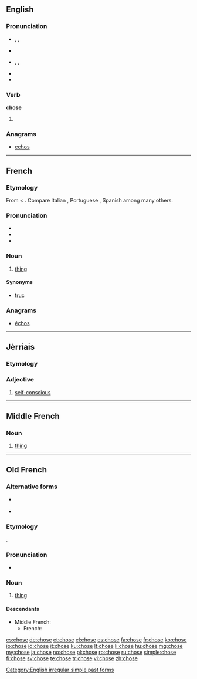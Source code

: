 {{also|Chose|CHOSE}}
==English==

===Pronunciation===
* {{a|UK}} {{enPR|chōz}}, {{IPA|/tʃəʊz/}}, {{X-SAMPA|/tS@Uz/}}
* {{rhymes|əʊz}}
* {{a|US}} {{enPR|chōz}}, {{IPA|/tʃoʊz/}}, {{X-SAMPA|/tSoUz/}}
* {{audio|en-us-chose.ogg|Audio (US)}}
* {{rhymes|oʊz}}

===Verb===
'''chose'''

# {{simple past of|choose}}

===Anagrams===
* [[echos#English|echos]]

[[Category:English irregular simple past forms]]

----

==French==

===Etymology===
From {{etyl|fro|fr}} < {{etyl|la|fr}} {{term|causa|lang=la}}. Compare Italian {{term|cosa|lang=it}}, Portuguese {{term|coisa|lang=pt}}, Spanish {{term|cosa|lang=es}} among many others.

===Pronunciation===
* {{IPA|/ʃoz/|lang=fr}}
* {{audio|Fr-chose.ogg|audio}}
* {{rhymes|oz|lang=fr}}

===Noun===
{{fr-noun|f}}

# [[thing]]

====Synonyms====
* [[truc]] {{m}}

===Anagrams===
* [[échos#French|échos]]

----

==Jèrriais==

===Etymology===
{{rfe|lang=roa-jer}}

===Adjective===
{{roa-jer-adj-mf}}

# [[self-conscious]]

----

==Middle French==

===Noun===
{{frm-noun|f}}

# [[thing]]

----

==Old French==

===Alternative forms===
* {{l|fro|cosa}} {{qualifier|very early Old French}}
* {{l|fro|cose}} {{qualifier|chiefly Old Northern French}}

===Etymology===
{{etyl|la|fro}} {{term|causa|lang=la}}.

===Pronunciation===
* {{IPA|/ˈtʃɔ.zə/|lang=xno}}<!--would make sense anyway-->

===Noun===
{{fro-noun|f}}

# [[thing]] {{gloss|miscellaneous object or concept}}

====Descendants====
* Middle French: {{l|frm|chose}}
** French: {{l|fr|chose}}

[[cs:chose]]
[[de:chose]]
[[et:chose]]
[[el:chose]]
[[es:chose]]
[[fa:chose]]
[[fr:chose]]
[[ko:chose]]
[[io:chose]]
[[id:chose]]
[[it:chose]]
[[ku:chose]]
[[lt:chose]]
[[li:chose]]
[[hu:chose]]
[[mg:chose]]
[[my:chose]]
[[ja:chose]]
[[no:chose]]
[[pl:chose]]
[[ro:chose]]
[[ru:chose]]
[[simple:chose]]
[[fi:chose]]
[[sv:chose]]
[[te:chose]]
[[tr:chose]]
[[vi:chose]]
[[zh:chose]]